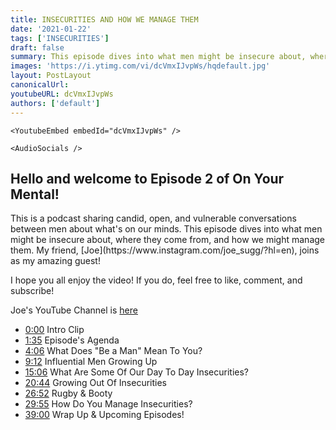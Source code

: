 ```yaml
---
title: INSECURITIES AND HOW WE MANAGE THEM
date: '2021-01-22'
tags: ['INSECURITIES']
draft: false
summary: This episode dives into what men might be insecure about, where they come from, and how we might manage them. My friend, Joe, joins as my amazing guest!
images: 'https://i.ytimg.com/vi/dcVmxIJvpWs/hqdefault.jpg'
layout: PostLayout
canonicalUrl:
youtubeURL: dcVmxIJvpWs
authors: ['default']
---
```


    <YoutubeEmbed embedId="dcVmxIJvpWs" />

    <AudioSocials />

<h2>Hello and welcome to Episode 2 of On Your Mental!</h2>

<p>
  This is a podcast sharing candid, open, and vulnerable conversations between men about what's on
  our minds. This episode dives into what men might be insecure about, where they come from, and how
  we might manage them. My friend, [Joe](https://www.instagram.com/joe_sugg/?hl=en), joins as my
  amazing guest!
</p>

I hope you all enjoy the video! If you do, feel free to like, comment, and subscribe!

Joe's YouTube Channel is [here](https://www.youtube.com/channel/UCVBD)

- [0:00](https://www.youtube.com/watch?v=dcVmxIJvpWs&t=0s) Intro Clip
- [1:35](https://www.youtube.com/watch?v=dcVmxIJvpWs&t=95s) Episode's Agenda
- [4:06](https://www.youtube.com/watch?v=dcVmxIJvpWs&t=246s) What Does "Be a Man" Mean To You?
- [9:12](https://www.youtube.com/watch?v=dcVmxIJvpWs&t=552s) Influential Men Growing Up
- [15:06](https://www.youtube.com/watch?v=dcVmxIJvpWs&t=906s) What Are Some Of Our Day To Day Insecurities?
- [20:44](https://www.youtube.com/watch?v=dcVmxIJvpWs&t=1244s) Growing Out Of Insecurities
- [26:52](https://www.youtube.com/watch?v=dcVmxIJvpWs&t=1612s) Rugby & Booty
- [29:55](https://www.youtube.com/watch?v=dcVmxIJvpWs&t=1795s) How Do You Manage Insecurities?
- [39:00](https://www.youtube.com/watch?v=dcVmxIJvpWs&t=2340s) Wrap Up & Upcoming Episodes!
